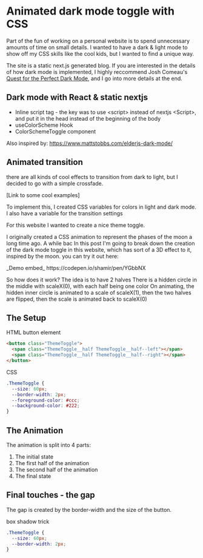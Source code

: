 
# Animated dark mode toggle with CSS

Part of the fun of working on a personal website is to spend unnecessary amounts of time on small details. I wanted to have a dark & light mode to show off my CSS skills like the cool kids, but I wanted to find a unique way.

The site is a static next.js generated blog. If you are interested in the details of how dark mode is implemented, I highly reccommend Josh Comeau's [ Quest for the Perfect Dark Mode](https://www.joshwcomeau.com/react/dark-mode/), and I go into more details at the end.

## Dark mode with React & static nextjs

- Inline script tag - the key was to use \<script\> instead of nextjs \<Script\>, and put it in the head instead of the beginning of the body
- useColorScheme Hook
- ColorSchemeToggle component

Also inspired by:
https://www.mattstobbs.com/elderjs-dark-mode/

## Animated transition

there are all kinds of cool effects to transition from dark to light, but I decided to go with a simple crossfade.

[Link to some cool examples]

To implement this, I created CSS variables for colors in light and dark mode.
I also have a variable for the transition settings

For this website I wanted to create a nice theme toggle.

I originally created a CSS animation to represent the phases of the moon a long time ago. A while bac
In this post I'm going to break down the creation of the dark mode toggle in this website, which has sort of a 3D effect to it, inspired by the moon. you can try it out here:

<ThemeToggleDemo />
_Demo embed_ https://codepen.io/shamir/pen/YGbbNX

So how does it work?
The idea is to have 2 halves
There is a hidden circle in the middle with scaleX(0), with each half being one color
On animating, the hidden inner circle is animated to a scale of scaleX(1), then the two halves are flipped, then the scale is animated back to scaleX(0)

## The Setup

HTML button element

```html
<button class="ThemeToggle">
  <span class="ThemeToggle__half ThemeToggle__half--left"></span>
  <span class="ThemeToggle__half ThemeToggle__half--right"></span>
</button>
```

CSS

```css
.ThemeToggle {
  --size: 60px;
  --border-width: 2px;
  --foreground-color: #ccc;
  --background-color: #222;
}
```

## The Animation

The animation is split into 4 parts:

1. The initial state
2. The first half of the animation
3. The second half of the animation
4. The final state

## Final touches - the gap

The gap is created by the border-width and the size of the button.

box shadow trick

```css
.ThemeToggle {
  --size: 60px;
  --border-width: 2px;
}
```
